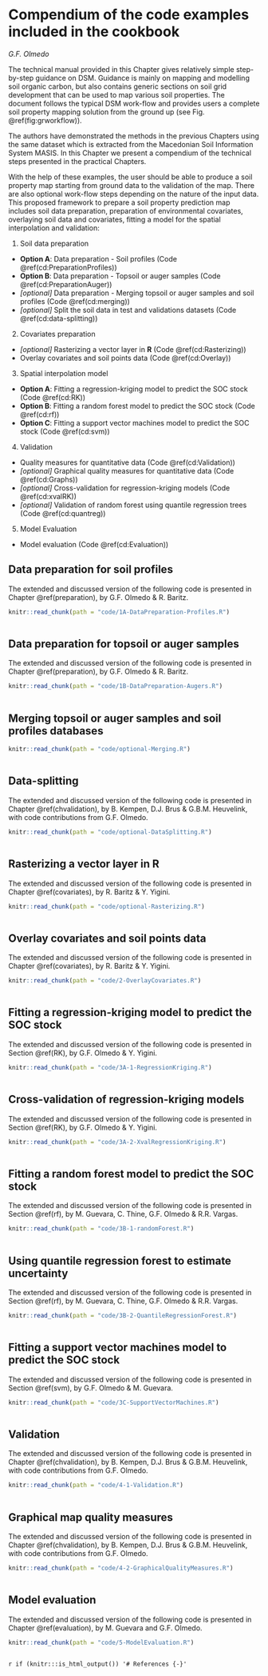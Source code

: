# Compendium of the code examples included in the cookbook {#compendium}
*G.F. Olmedo*

The technical manual provided in this Chapter gives relatively simple step-by-step guidance on DSM. Guidance is mainly on mapping and modelling soil organic carbon, but also contains generic sections on soil grid development that can be used to map various soil properties. The document follows the typical DSM work-flow and provides users a complete soil property mapping solution from the ground up (see Fig. \@ref(fig:grworkflow)). 

The authors have demonstrated the methods in the previous Chapters using the same dataset which is extracted from the Macedonian Soil Information System MASIS. In this Chapter we present a compendium of the technical steps presented in the practical Chapters.
 
With the help of these examples, the user should be able to produce a soil property map starting from ground data to the validation of the map. There are also optional work-flow steps depending on the nature of the input data. This proposed framework to prepare a soil property prediction map includes soil data preparation, preparation of environmental covariates, overlaying soil data and covariates, fitting a model for the spatial interpolation and validation:

1. Soil data preparation
  - **Option A**: Data preparation - Soil profiles (Code \@ref(cd:PreparationProfiles))
  - **Option B**: Data preparation - Topsoil or auger samples (Code \@ref(cd:PreparationAuger))
  - *[optional]* Data preparation - Merging topsoil or auger samples and soil profiles (Code \@ref(cd:merging))
  - *[optional]* Split the soil data in test and validations datasets (Code \@ref(cd:data-splitting))
2. Covariates preparation
  - *[optional]* Rasterizing a vector layer in **R** (Code \@ref(cd:Rasterizing))
  - Overlay covariates and soil points data (Code \@ref(cd:Overlay))
3. Spatial interpolation model
  - **Option A**: Fitting a regression-kriging model to predict the SOC stock (Code \@ref(cd:RK))
  - **Option B**: Fitting a random forest model to predict the SOC stock (Code \@ref(cd:rf))
  - **Option C**: Fitting a support vector machines model to predict the SOC stock (Code \@ref(cd:svm))
4. Validation
  - Quality measures for quantitative data (Code \@ref(cd:Validation))
  - *[optional]* Graphical quality measures for quantitative data (Code \@ref(cd:Graphs))
  - *[optional]* Cross-validation for regression-kriging models (Code \@ref(cd:xvalRK))
  - *[optional]* Validation of random forest using quantile regression trees (Code \@ref(cd:quantreg))
5. Model Evaluation
  - Model evaluation (Code \@ref(cd:Evaluation))
  
  
\clearpage
## Data preparation for soil profiles{#cd:PreparationProfiles}

The extended and discussed version of the following code is presented in Chapter \@ref(preparation), by G.F. Olmedo & R. Baritz.


```r
knitr::read_chunk(path = "code/1A-DataPreparation-Profiles.R")
```


```r

```


\clearpage
## Data preparation for topsoil or auger samples {#cd:PreparationAuger}  

The extended and discussed version of the following code is presented in Chapter \@ref(preparation), by G.F. Olmedo & R. Baritz.


```r
knitr::read_chunk(path = "code/1B-DataPreparation-Augers.R")
```


```r

```


\clearpage
## Merging topsoil or auger samples and soil profiles databases{#cd:merging}


```r
knitr::read_chunk(path = "code/optional-Merging.R")
```


```r

```


\clearpage
## Data-splitting{#cd:data-splitting}

The extended and discussed version of the following code is presented in Chapter \@ref(chvalidation), by B. Kempen, D.J. Brus & G.B.M. Heuvelink, with code contributions from G.F. Olmedo.


```r
knitr::read_chunk(path = "code/optional-DataSplitting.R")
```


```r

```


\clearpage
## Rasterizing a vector layer in R {#cd:Rasterizing}

The extended and discussed version of the following code is presented in Chapter \@ref(covariates), by R. Baritz & Y. Yigini.


```r
knitr::read_chunk(path = "code/optional-Rasterizing.R")
```


```r

```


\clearpage
## Overlay covariates and soil points data {#cd:Overlay}

The extended and discussed version of the following code is presented in Chapter \@ref(covariates), by R. Baritz & Y. Yigini.


```r
knitr::read_chunk(path = "code/2-OverlayCovariates.R")
```


```r

```


\clearpage
##	Fitting a regression-kriging model to predict the SOC stock	{#cd:RK}

The extended and discussed version of the following code is presented in Section  \@ref(RK), by G.F. Olmedo & Y. Yigini.


```r
knitr::read_chunk(path = "code/3A-1-RegressionKriging.R")
```


```r

```


## 	Cross-validation of regression-kriging models	 {#cd:xvalRK}

The extended and discussed version of the following code is presented in Section  \@ref(RK), by G.F. Olmedo & Y. Yigini.


```r
knitr::read_chunk(path = "code/3A-2-XvalRegressionKriging.R")
```


```r

```


\clearpage
## Fitting a random forest model to predict the SOC	stock {#cd:rf}

The extended and discussed version of the following code is presented in Section \@ref(rf), by M. Guevara, C. Thine, G.F. Olmedo & R.R. Vargas.


```r
knitr::read_chunk(path = "code/3B-1-randomForest.R")
```


```r

```


\clearpage
## Using quantile regression forest to estimate uncertainty {#cd:quantreg}

The extended and discussed version of the following code is presented in Section \@ref(rf), by M. Guevara, C. Thine, G.F. Olmedo & R.R. Vargas.


```r
knitr::read_chunk(path = "code/3B-2-QuantileRegressionForest.R")
```


```r

```


\clearpage
## Fitting a support vector machines model to predict the SOC stock	{#cd:svm}

The extended and discussed version of the following code is presented in Section \@ref(svm), by G.F. Olmedo & M. Guevara.


```r
knitr::read_chunk(path = "code/3C-SupportVectorMachines.R")
```


```r

```


\clearpage
## Validation {#cd:Validation}

The extended and discussed version of the following code is presented in Chapter \@ref(chvalidation), by B. Kempen, D.J. Brus & G.B.M. Heuvelink, with code contributions from G.F. Olmedo.


```r
knitr::read_chunk(path = "code/4-1-Validation.R")
```


```r

```


\clearpage
## Graphical map quality measures {#cd:Graphs}

The extended and discussed version of the following code is presented in Chapter \@ref(chvalidation), by B. Kempen, D.J. Brus & G.B.M. Heuvelink, with code contributions from G.F. Olmedo.


```r
knitr::read_chunk(path = "code/4-2-GraphicalQualityMeasures.R")
```


```r

```


\clearpage
## Model evaluation {#cd:Evaluation}

The extended and discussed version of the following code is presented in Chapter \@ref(evaluation), by M. Guevara and G.F. Olmedo.


```r
knitr::read_chunk(path = "code/5-ModelEvaluation.R")
```


```r

```


`r if (knitr:::is_html_output()) '# References {-}'`
